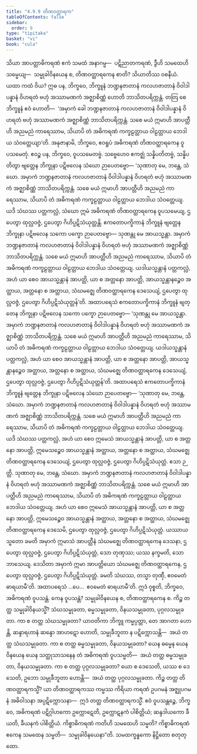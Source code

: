 ```yaml
---
title: "4.9.9 တိဏဝတ္ထာရက"
tableOfContents: false
sidebar:
  order: 9
type: "tipitaka"
basket: "vi"
book: "cula"
---
```



<DynamicBreadcrumb />

<Division number="240" book="cula" e="ch" v="4" p="235">

<Paragraph number="993" book="cula">
သိယာ အာပတ္တာဓိကရဏံ ဧကံ သမထံ အနာဂမ္မ—  ပဋိညာတကရဏံ, ဒွီဟိ သမထေဟိ သမ္မေယျ—  သမ္မုခါဝိနယေန စ, တိဏဝတ္ထာရကေန စာတိ? သိယာတိဿ ဝစနီယံ. ယထာ ကထံ ဝိယ? ဣဓ ပန, ဘိက္ခဝေ, ဘိက္ခူနံ ဘဏ္ဍနဇာတာနံ ကလဟဇာတာနံ ဝိဝါဒါပန္နာနံ ဝိဟရတံ ဗဟုံ အဿာမဏကံ အဇ္ဈာစိဏ္ဏံ ဟောတိ ဘာသိတပရိက္ကန္တံ. တတြ စေ ဘိက္ခူနံ ဧဝံ ဟောတိ—  ‘အမှာကံ ခေါ ဘဏ္ဍနဇာတာနံ ကလဟဇာတာနံ ဝိဝါဒါပန္နာနံ ဝိဟရတံ ဗဟုံ အဿာမဏကံ အဇ္ဈာစိဏ္ဏံ ဘာသိတပရိက္ကန္တံ. သစေ မယံ ဣမာဟိ အာပတ္တီဟိ အညမညံ ကာရေဿာမ, သိယာပိ တံ အဓိကရဏံ ကက္ခဠတ္တာယ ဝါဠတ္တာယ ဘေဒါယ သံဝတ္တေယျာ’တိ. အနုဇာနာမိ, ဘိက္ခဝေ, ဧဝရူပံ အဓိကရဏံ တိဏဝတ္ထာရကေန ဝူပသမေတုံ. ဧဝဉ္စ ပန, ဘိက္ခဝေ, ဝူပသမေတဗ္ဗံ. သဗ္ဗေဟေဝ ဧကဇ္ဈံ သန္နိပတိတဗ္ဗံ, သန္နိပတိတွာ ဗျတ္တေန ဘိက္ခုနာ ပဋိဗလေန သံဃော ဉာပေတဗ္ဗော—
</Paragraph>

<Paragraph number="994" book="cula">
‘သုဏာတု မေ, ဘန္တေ, သံဃော. အမှာကံ ဘဏ္ဍနဇာတာနံ ကလဟဇာတာနံ ဝိဝါဒါပန္နာနံ ဝိဟရတံ ဗဟုံ အဿာမဏကံ အဇ္ဈာစိဏ္ဏံ ဘာသိတပရိက္ကန္တံ. သစေ မယံ ဣမာဟိ အာပတ္တီဟိ အညမညံ ကာရေဿာမ, သိယာပိ တံ အဓိကရဏံ ကက္ခဠတ္တာယ ဝါဠတ္တာယ ဘေဒါယ သံဝတ္တေယျ. ယဒိ သံဃဿ ပတ္တကလ္လံ, သံဃော ဣမံ အဓိကရဏံ တိဏဝတ္ထာရကေန ဝူပသမေယျ, ဌပေတွာ ထုလ္လဝဇ္ဇံ, ဌပေတွာ ဂိဟိပ္ပဋိသံယုတ္တန္တိ. ဧကတောပက္ခိကာနံ ဘိက္ခူနံ ဗျတ္တေန ဘိက္ခုနာ ပဋိဗလေန သကော ပက္ခော ဉာပေတဗ္ဗော—
</Paragraph>

<Paragraph number="995" book="cula">
သုဏန္တု မေ အာယသ္မန္တာ. အမှာကံ ဘဏ္ဍနဇာတာနံ ကလဟဇာတာနံ ဝိဝါဒါပန္နာနံ ဝိဟရတံ ဗဟုံ အဿာမဏကံ အဇ္ဈာစိဏ္ဏံ ဘာသိတပရိက္ကန္တံ. သစေ မယံ ဣမာဟိ အာပတ္တီဟိ အညမညံ ကာရေဿာမ, သိယာပိ တံ အဓိကရဏံ ကက္ခဠတ္တာယ ဝါဠတ္တာယ ဘေဒါယ သံဝတ္တေယျ. ယဒါယသ္မန္တာနံ ပတ္တကလ္လံ, အဟံ ယာ စေဝ အာယသ္မန္တာနံ အာပတ္တိ, ယာ စ အတ္တနော အာပတ္တိ, အာယသ္မန္တာနဉ္စေဝ အတ္ထာယ, အတ္တနော စ အတ္ထာယ, သံဃမဇ္ဈေ တိဏဝတ္ထာရကေန ဒေသေယျံ, ဌပေတွာ ထုလ္လဝဇ္ဇံ, ဌပေတွာ ဂိဟိပ္ပဋိသံယုတ္တန်’တိ.
</Paragraph>

</Division>
<Division number="241" book="cula" e="ch" v="4" p="236">

<Paragraph number="996" book="cula">
အထာပရေသံ ဧကတောပက္ခိကာနံ ဘိက္ခူနံ ဗျတ္တေန ဘိက္ခုနာ ပဋိဗလေန သကော ပက္ခော ဉာပေတဗ္ဗော—
</Paragraph>

<Paragraph number="997" book="cula">
‘သုဏန္တု မေ အာယသ္မန္တာ. အမှာကံ ဘဏ္ဍနဇာတာနံ ကလဟဇာတာနံ ဝိဝါဒါပန္နာနံ ဝိဟရတံ ဗဟုံ အဿာမဏကံ အဇ္ဈာစိဏ္ဏံ ဘာသိတပရိက္ကန္တံ. သစေ မယံ ဣမာဟိ အာပတ္တီဟိ အညမညံ ကာရေဿာမ, သိယာပိ တံ အဓိကရဏံ ကက္ခဠတ္တာယ ဝါဠတ္တာယ ဘေဒါယ သံဝတ္တေယျ. ယဒါယသ္မန္တာနံ ပတ္တကလ္လံ, အဟံ ယာ စေဝ အာယသ္မန္တာနံ အာပတ္တိ, ယာ စ အတ္တနော အာပတ္တိ, အာယသ္မန္တာနဉ္စေဝ အတ္ထာယ, အတ္တနော စ အတ္ထာယ, သံဃမဇ္ဈေ တိဏဝတ္ထာရကေန ဒေသေယျံ, ဌပေတွာ ထုလ္လဝဇ္ဇံ, ဌပေတွာ ဂိဟိပ္ပဋိသံယုတ္တန်’တိ.
</Paragraph>

</Division>
<Division number="242" book="cula" e="ch" v="4" p="236">

<Paragraph number="998" book="cula">
အထာပရေသံ ဧကတောပက္ခိကာနံ ဘိက္ခူနံ ဗျတ္တေန ဘိက္ခုနာ ပဋိဗလေန သံဃော ဉာပေတဗ္ဗော—
</Paragraph>

<Paragraph number="999" book="cula">
‘သုဏာတု မေ, ဘန္တေ, သံဃော. အမှာကံ ဘဏ္ဍနဇာတာနံ ကလဟဇာတာနံ ဝိဝါဒါပန္နာနံ ဝိဟရတံ ဗဟုံ အဿာမဏကံ အဇ္ဈာစိဏ္ဏံ ဘာသိတပရိက္ကန္တံ. သစေ မယံ ဣမာဟိ အာပတ္တီဟိ အညမညံ ကာရေဿာမ, သိယာပိ တံ အဓိကရဏံ ကက္ခဠတ္တာယ ဝါဠတ္တာယ ဘေဒါယ သံဝတ္တေယျ. ယဒိ သံဃဿ ပတ္တကလ္လံ, အဟံ ယာ စေဝ ဣမေသံ အာယသ္မန္တာနံ အာပတ္တိ, ယာ စ အတ္တနော အာပတ္တိ, ဣမေသဉ္စေဝ အာယသ္မန္တာနံ အတ္ထာယ, အတ္တနော စ အတ္ထာယ, သံဃမဇ္ဈေ တိဏဝတ္ထာရကေန ဒေသေယျံ, ဌပေတွာ ထုလ္လဝဇ္ဇံ, ဌပေတွာ ဂိဟိပ္ပဋိသံယုတ္တံ. ဧသာ ဉတ္တိ.
</Paragraph>

<Paragraph number="1000" book="cula">
သုဏာတု မေ, ဘန္တေ, သံဃော. အမှာကံ ဘဏ္ဍနဇာတာနံ ကလဟဇာတာနံ ဝိဝါဒါပန္နာနံ ဝိဟရတံ ဗဟုံ အဿာမဏကံ အဇ္ဈာစိဏ္ဏံ ဘာသိတပရိက္ကန္တံ. သစေ မယံ ဣမာဟိ အာပတ္တီဟိ အညမညံ ကာရေဿာမ, သိယာပိ တံ အဓိကရဏံ ကက္ခဠတ္တာယ ဝါဠတ္တာယ ဘေဒါယ သံဝတ္တေယျ. အဟံ ယာ စေဝ ဣမေသံ အာယသ္မန္တာနံ အာပတ္တိ, ယာ စ အတ္တနော အာပတ္တိ, ဣမေသဉ္စေဝ အာယသ္မန္တာနံ အတ္ထာယ, အတ္တနော စ အတ္ထာယ, သံဃမဇ္ဈေ တိဏဝတ္ထာရကေန ဒေသေမိ, ဌပေတွာ ထုလ္လဝဇ္ဇံ, ဌပေတွာ ဂိဟိပ္ပဋိသံယုတ္တံ. ယဿာယသ္မတော ခမတိ အမှာကံ ဣမာသံ အာပတ္တီနံ သံဃမဇ္ဈေ တိဏဝတ္ထာရကေန ဒေသနာ, ဌပေတွာ ထုလ္လဝဇ္ဇံ, ဌပေတွာ ဂိဟိပ္ပဋိသံယုတ္တံ, သော တုဏှဿ; ယဿ နက္ခမတိ, သော ဘာသေယျ.
</Paragraph>

<Paragraph number="1001" book="cula">
ဒေသိတာ အမှာကံ ဣမာ အာပတ္တိယော သံဃမဇ္ဈေ တိဏဝတ္ထာရကေန, ဌပေတွာ ထုလ္လဝဇ္ဇံ, ဌပေတွာ ဂိဟိပ္ပဋိသံယုတ္တံ. ခမတိ သံဃဿ, တသ္မာ တုဏှီ, ဧဝမေတံ ဓာရယာမီ’တိ.
</Paragraph>

<Paragraph number="1002" book="cula">
အထာပရေသံ …ပေ…  ဧဝမေတံ ဓာရယာမီ’တိ.
</Paragraph>

<Paragraph number="1003" book="cula">
ဣဒံ ဝုစ္စတိ, ဘိက္ခဝေ, အဓိကရဏံ ဝူပသန္တံ. ကေန ဝူပသန္တံ? သမ္မုခါဝိနယေန စ, တိဏဝတ္ထာရကေန စ. ကိဉ္စ တတ္ထ သမ္မုခါဝိနယသ္မိံ? သံဃသမ္မုခတာ, ဓမ္မသမ္မုခတာ, ဝိနယသမ္မုခတာ, ပုဂ္ဂလသမ္မုခတာ.
</Paragraph>

<Paragraph number="1004" book="cula">
ကာ စ တတ္ထ သံဃသမ္မုခတာ? ယာဝတိကာ ဘိက္ခူ ကမ္မပ္ပတ္တာ, တေ အာဂတာ ဟောန္တိ, ဆန္ဒာရဟာနံ ဆန္ဒော အာဟဋော ဟောတိ, သမ္မုခီဘူတာ န ပဋိက္ကောသန္တိ—  အယံ တတ္ထ သံဃသမ္မုခတာ.
</Paragraph>

<Paragraph number="1005" book="cula">
ကာ စ တတ္ထ ဓမ္မသမ္မုခတာ, ဝိနယသမ္မုခတာ? ယေန ဓမ္မေန ယေန ဝိနယေန ယေန သတ္ထုသာသနေန တံ အဓိကရဏံ ဝူပသမ္မတိ—  အယံ တတ္ထ ဓမ္မသမ္မုခတာ, ဝိနယသမ္မုခတာ.
</Paragraph>

<Paragraph number="1006" book="cula">
ကာ စ တတ္ထ ပုဂ္ဂလသမ္မုခတာ? ယော စ ဒေသေတိ, ယဿ စ ဒေသေတိ, ဥဘော သမ္မုခီဘူတာ ဟောန္တိ—  အယံ တတ္ထ ပုဂ္ဂလသမ္မုခတာ.
</Paragraph>

<Paragraph number="1007" book="cula">
ကိဉ္စ တတ္ထ တိဏဝတ္ထာရကသ္မိံ? ယာ တိဏဝတ္ထာရကဿ ကမ္မဿ ကိရိယာ ကရဏံ ဥပဂမနံ အဇ္ဈုပဂမနံ အဓိဝါသနာ အပ္ပဋိက္ကောသနာ—  ဣဒံ တတ္ထ တိဏဝတ္ထာရကသ္မိံ. ဧဝံ ဝူပသန္တဉ္စေ, ဘိက္ခဝေ, အဓိကရဏံ ပဋိဂ္ဂါဟကော ဥက္ကောဋေတိ, ဥက္ကောဋနကံ ပါစိတ္တိယံ; ဆန္ဒဒါယကော ခီယတိ, ခီယနကံ ပါစိတ္တိယံ.
</Paragraph>

<Paragraph number="1008" book="cula">
ကိစ္စာဓိကရဏံ ကတိဟိ သမထေဟိ သမ္မတိ? ကိစ္စာဓိကရဏံ ဧကေန သမထေန သမ္မတိ—  သမ္မုခါဝိနယေနာ”တိ.

</Paragraph>
</Division>

<Paragraph number="1009" type="center" book="cula">
သမထက္ခန္ဓကော နိဋ္ဌိတော စတုတ္ထော.
</Paragraph>